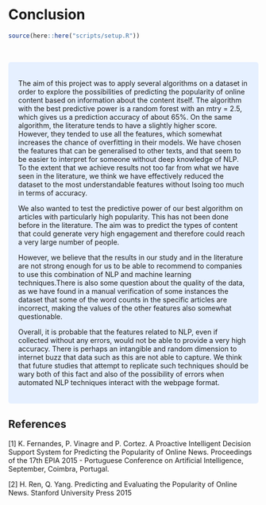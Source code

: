 # Conclusion

```r
source(here::here("scripts/setup.R"))
```

<br>

<style>
div.blue { background-color:#e6f0ff; border-radius: 5px; padding: 20px;}
</style>
<div class = "blue">

The aim of this project was to apply several algorithms on a dataset in order to explore the possibilities of predicting the popularity of online content based on information about the content itself. The algorithm with the best predictive power is a random forest with an mtry = 2.5, which gives us a prediction accuracy of about 65%. On the same algorithm, the literature tends to have a slightly higher score. However, they tended to use all the features, which somewhat increases the chance of overfitting in their models. We have chosen the features that can be generalised to other texts, and that seem to be easier to interpret for someone without deep knowledge of NLP. To the extent that we achieve results not too far from what we have seen in the literature, we think we have effectively reduced the dataset to the most understandable features without lsoing too much in terms of accuracy.

We also wanted to test the predictive power of our best algorithm on articles with particularly high popularity. This has not been done before in the literature. The aim was to predict the types of content that could generate very high engagement and therefore could reach a very large number of people. 

However, we believe that the results in our study and in the literature are not strong enough for us to be able to recommend to companies to use this combination of NLP and machine learning techniques.There is also some question about the quality of the data, as we have found in a manual verification of some instances the dataset that some of the word counts in the specific articles are incorrect, making the values of the other features also somewhat questionable. 

Overall, it is probable that the features related to NLP, even if collected without any errors, would not be able to provide a very high accuracy. There is perhaps an intangible and random dimension to internet buzz that data such as this are not able to capture. We think that future studies that attempt to replicate such techniques should be wary both of this fact and also of the possibility of errors when automated NLP techniques interact with the webpage format.


</div>


## References

[1] K. Fernandes, P. Vinagre and P. Cortez. A Proactive Intelligent Decision Support System for Predicting the Popularity of Online News. Proceedings of the 17th EPIA 2015 - Portuguese Conference on Artificial Intelligence, September, Coimbra, Portugal.

[2] H. Ren, Q. Yang. Predicting and Evaluating the Popularity of Online News. Stanford University Press 2015